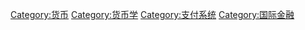 {{Commonscat|Currencies}}

[[Category:货币|Category:货币]]
[[Category:货币学|Category:货币学]]
[[Category:支付系统|Category:支付系统]]
[[Category:国际金融|Category:国际金融]]